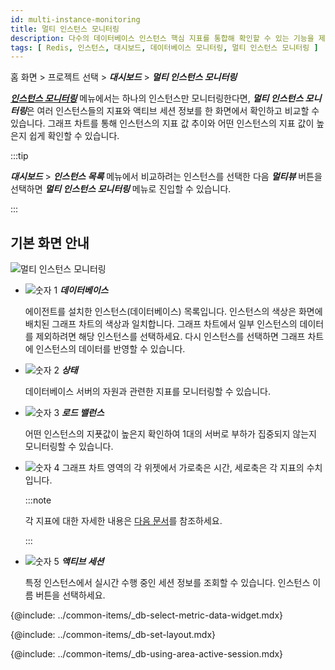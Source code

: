 ```yaml
---
id: multi-instance-monitoring
title: 멀티 인스턴스 모니터링
description: 다수의 데이터베이스 인스턴스 핵심 지표를 통합해 확인할 수 있는 기능을 제공합니다.
tags: [ Redis, 인스턴스, 대시보드, 데이터베이스 모니터링, 멀티 인스턴스 모니터링 ]
---
```


홈 화면 > 프로젝트 선택 > ***대시보드*** > ***멀티 인스턴스 모니터링***

***[인스턴스 모니터링](instance-monitoring)*** 메뉴에서는 하나의 인스턴스만 모니터링한다면, ***멀티 인스턴스 모니터링***은 여러 인스턴스들의 지표와 액티브 세션 정보를 한 화면에서 확인하고 비교할 수 있습니다. 그래프 차트를 통해 인스턴스의 지표 값 추이와 어떤 인스턴스의 지표 값이 높은지 쉽게 확인할 수 있습니다.

:::tip

***대시보드*** > ***인스턴스 목록*** 메뉴에서 비교하려는 인스턴스를 선택한 다음 ***멀티뷰*** 버튼을 선택하면 ***멀티 인스턴스 모니터링*** 메뉴로 진입할 수 있습니다.

:::

## 기본 화면 안내

![멀티 인스턴스 모니터링](/img/db-redis-multi-instance.png)

* ![숫자 1](/img/number-01.png) ***데이터베이스***

  에이전트를 설치한 인스턴스(데이터베이스) 목록입니다. 인스턴스의 색상은 화면에 배치된 그래프 차트의 색상과 일치합니다. 그래프 차트에서 일부 인스턴스의 데이터를 제외하려면 해당 인스턴스를 선택하세요. 다시 인스턴스를 선택하면 그래프 차트에 인스턴스의 데이터를 반영할 수 있습니다.

* ![숫자 2](/img/number-02.png) ***상태***

  데이터베이스 서버의 자원과 관련한 지표를 모니터링할 수 있습니다.

* ![숫자 3](/img/number-03.png) ***로드 밸런스***

  어떤 인스턴스의 지푯값이 높은지 확인하여 1대의 서버로 부하가 집중되지 않는지 모니터링할 수 있습니다.

* ![숫자 4](/img/number-04.png) 그래프 차트 영역의 각 위젯에서 가로축은 시간, 세로축은 각 지표의 수치입니다. 

  :::note

  각 지표에 대한 자세한 내용은 [다음 문서](metrics-data-list)를 참조하세요. 

  :::

* ![숫자 5](/img/number-05.png) ***액티브 세션***

  특정 인스턴스에서 실시간 수행 중인 세션 정보를 조회할 수 있습니다. 인스턴스 이름 버튼을 선택하세요.


<!-- 지표 선택하기 -->
{@include: ../common-items/_db-select-metric-data-widget.mdx}


<!-- 레이아웃 설정 -->
{@include: ../common-items/_db-set-layout.mdx}


<!-- 액티브 세션 영역 활용 -->
{@include: ../common-items/_db-using-area-active-session.mdx}

